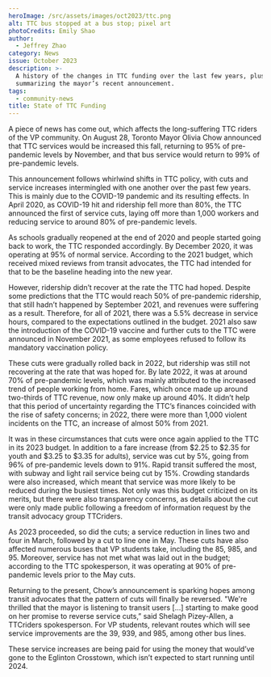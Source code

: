 ```yaml
---
heroImage: /src/assets/images/oct2023/ttc.png
alt: TTC bus stopped at a bus stop; pixel art
photoCredits: Emily Shao
author:
  - Jeffrey Zhao
category: News
issue: October 2023
description: >-
  A history of the changes in TTC funding over the last few years, plus
  summarizing the mayor’s recent announcement.
tags:
  - community-news
title: State of TTC Funding
---
```


A piece of news has come out, which affects the long-suffering TTC riders of the VP community. On August 28, Toronto Mayor Olivia Chow announced that TTC services would be increased this fall, returning to 95% of pre-pandemic levels by November, and that bus service would return to 99% of pre-pandemic levels.

This announcement follows whirlwind shifts in TTC policy, with cuts and service increases intermingled with one another over the past few years. This is mainly due to the COVID-19 pandemic and its resulting effects. In April 2020, as COVID-19 hit and ridership fell more than 80%, the TTC announced the first of service cuts, laying off more than 1,000 workers and reducing service to around 80% of pre-pandemic levels.

As schools gradually reopened at the end of 2020 and people started going back to work, the TTC responded accordingly. By December 2020, it was operating at 95% of normal service. According to the 2021 budget, which received mixed reviews from transit advocates, the TTC had intended for that to be the baseline heading into the new year.

However, ridership didn’t recover at the rate the TTC had hoped. Despite some predictions that the TTC would reach 50% of pre-pandemic ridership, that still hadn’t happened by September 2021, and revenues were suffering as a result. Therefore, for all of 2021, there was a 5.5% decrease in service hours, compared to the expectations outlined in the budget. 2021 also saw the introduction of the COVID-19 vaccine and further cuts to the TTC were announced in November 2021, as some employees refused to follow its mandatory vaccination policy.

These cuts were gradually rolled back in 2022, but ridership was still not recovering at the rate that was hoped for. By late 2022, it was at around 70% of pre-pandemic levels, which was mainly attributed to the increased trend of people working from home. Fares, which once made up around two-thirds of TTC revenue, now only make up around 40%. It didn’t help that this period of uncertainty regarding the TTC’s finances coincided with the rise of safety concerns; in 2022, there were more than 1,000 violent incidents on the TTC, an increase of almost 50% from 2021.

It was in these circumstances that cuts were once again applied to the TTC in its 2023 budget. In addition to a fare increase (from $2.25 to $2.35 for youth and $3.25 to $3.35 for adults), service was cut by 5%, going from 96% of pre-pandemic levels down to 91%. Rapid transit suffered the most, with subway and light rail service being cut by 15%. Crowding standards were also increased, which meant that service was more likely to be reduced during the busiest times. Not only was this budget criticized on its merits, but there were also transparency concerns, as details about the cut were only made public following a freedom of information request by the transit advocacy group TTCriders.

As 2023 proceeded, so did the cuts; a service reduction in lines two and four in March, followed by a cut to line one in May. These cuts have also affected numerous buses that VP students take, including the 85, 985, and 95. Moreover, service has not met what was laid out in the budget; according to the TTC spokesperson, it was operating at 90% of pre-pandemic levels prior to the May cuts.

Returning to the present, Chow’s announcement is sparking hopes among transit advocates that the pattern of cuts will finally be reversed. "We're thrilled that the mayor is listening to transit users \[...] starting to make good on her promise to reverse service cuts,” said Shelagh Pizey-Allen, a TTCriders spokesperson. For VP students, relevant routes which will see service improvements are the 39, 939, and 985, among other bus lines.

These service increases are being paid for using the money that would’ve gone to the Eglinton Crosstown, which isn’t expected to start running until 2024.
